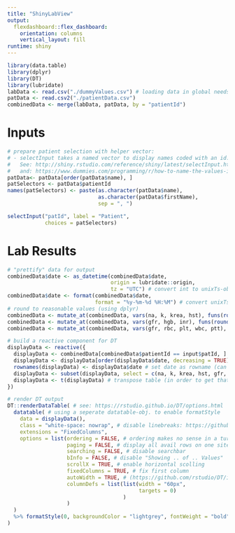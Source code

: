 ```yaml
---
title: "ShinyLabView"
output: 
  flexdashboard::flex_dashboard:
    orientation: columns
    vertical_layout: fill
runtime: shiny
---
```


```r
library(data.table)
library(dplyr)
library(DT)
library(lubridate)
labData <- read.csv("./dummyValues.csv") # loading data in global needs to be done only once.
patData <- read.csv2("./patientData.csv")
combinedData <- merge(labData, patData, by = "patientId")
```

Inputs {.sidebar}
=======================================================================
```r
# prepare patient selection with helper vector:
# - selectInput takes a named vector to display names coded with an id:
#   See: http://shiny.rstudio.com/reference/shiny/latest/selectInput.html
#   and: https://www.dummies.com/programming/r/how-to-name-the-values-in-your-vectors-in-r/
patData<- patData[order(patData$name), ]
patSelectors <- patData$patientId
names(patSelectors) <- paste(as.character(patData$name), 
                             as.character(patData$firstName),
                             sep = ", ")

selectInput("patId", label = "Patient",
            choices = patSelectors)
```

Lab Results
=======================================================================
```r
# "prettify" data for output
combinedData$date <- as_datetime(combinedData$date, 
                                 origin = lubridate::origin, 
                                 tz = "UTC") # convert int to unixTs-obj using lubridate
combinedData$date <- format(combinedData$date, 
                            format = "%y-%m-%d %H:%M") # convert unixTs to human readable string
# round to reasonable values (using dplyr)
combinedData <- mutate_at(combinedData, vars(na, k, krea, hst), funs(round(., 2)))
combinedData <- mutate_at(combinedData, vars(gfr, hgb, inr), funs(round(., 1)))
combinedData <- mutate_at(combinedData, vars(gfr, rbc, plt, wbc, ptt), funs(round(., 0)))

# build a reactive component for DT
displayData <- reactive({ 
  displayData <- combinedData[combinedData$patientId == input$patId, ] # select by patientId
  displayData <- displayData[order(displayData$date, decreasing = TRUE), ] # sort by date
  rownames(displayData) <- displayData$date # set date as rowname (can't be done earlier, because of likely duplicates)
  displayData <- subset(displayData, select = c(na, k, krea, hst, gfr, hgb, rbc, plt, wbc, inr, ptt))
  displayData <- t(displayData) # transpose table (in order to get that sweet "Kummulativbericht-feeling")
})

# render DT output
DT::renderDataTable( # see: https://rstudio.github.io/DT/options.html
  datatable( # using a seperate datatable-obj. to enable formatStyle
    data = displayData(),
    class = "white-space: nowrap", # disable linebreaks: https://github.com/rstudio/DT/issues/353#issuecomment-244509696
    extensions = "FixedColumns",
    options = list(ordering = FALSE, # ordering makes no sense in a turned table
                   paging = FALSE, # display all avail rows on one site (no problem since table is transposed)
                   searching = FALSE, # disable searchbar
                   bInfo = FALSE, # disable "Showing .. of .. Values"
                   scrollX = TRUE, # enable horizontal scolling
                   fixedColumns = TRUE, # fix first column
                   autoWidth = TRUE, # (https://github.com/rstudio/DT/issues/29#issuecomment-85222039)
                   columnDefs = list(list(width = "60px", 
                                          targets = 0)
                                     )
                   )
  )
  %>% formatStyle(0, backgroundColor = "lightgrey", fontWeight = "bold") # style first row
)
```
